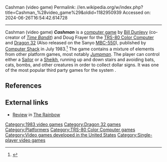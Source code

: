 Cashman (video game)
Permalink: //en.wikipedia.org/w/index.php?title=Cashman_%28video_game%29&oldid=1182950939
Accessed on: 2024-06-26T16:54:42.614728



------
Cashman (video game)
{{Infobox video game
| title = Cashman
| image = Cashman cover.jpg
| caption = 
| publisher = [[Computer Shack]]
| programmer = Bill Dunlevy<br>Doug Frayer
| released = July 1983
| genre = [[Platform game|Platform]]
| composer = 
| modes = [[Single-player video game|Single-player]]
| platforms = [[TRS-80 Color Computer]], [[Dragon 32]], Sanyo [[MBC-550]]
|alt = 
|developer =  
}}
'''''Cashman''''' is a [[computer game]] by [[Bill Dunlevy]] (co-creator of ''[[Time Bandit]]'') and Doug Frayer for the [[TRS-80 Color Computer]] and [[Dragon 32]] (Also released on the Sanyo [[MBC-550]]), published by [[Computer Shack]] in July 1983.<ref name="boyle">{{cite web |last1=Boyle |first1=L. Curtis |title=Cashman |url=http://www.lcurtisboyle.com/nitros9/cashman.html |website=Tandy Color Computer Games List}}</ref>  The game contains a mixture of elements from other platform games, most notably ''[[Jumpman (video game)|Jumpman]]''. The player can control either a [[Sailor]] or a [[Sheikh]], running up and down stairs and avoiding bats, cats, bombs, and other creatures in order to collect dollar signs. It was one of the most popular third party games for the system {{Citation needed|date=January 2008}}.

==References==
{{reflist}}

==External links==
*[https://archive.org/details/198402Rainbow/page/n255/mode/2up Review] in [[The Rainbow (magazine)|The Rainbow]]

{{DEFAULTSORT:Cashman (Video Game)}}
[[Category:1983 video games]]
[[Category:Dragon 32 games]]
[[Category:Platformers]]
[[Category:TRS-80 Color Computer games]]
[[Category:Video games developed in the United States]]
[[Category:Single-player video games]]

{{platform-videogame-stub}}